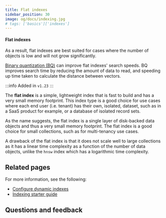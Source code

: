 ```yaml
---
title: Flat indexes
sidebar_position: 30
image: og/docs/indexing.jpg
# tags: ['basics']['indexes']
---
```


#### Flat indexes


<FlatIntro/>

As a result, flat indexes are best suited for cases where the number of objects is low and will not grow significantly.

[Binary quantization (BQ)](/developers/weaviate/configuration/compression/bq-compression) can improve flat indexes' search speeds. BQ improves search time by reducing the amount of data to read, and speeding up time taken to calculate the distance between vectors.





:::info Added in `v1.23`
:::

The **flat index** is a simple, lightweight index that is fast to build and has a very small memory footprint. This index type is a good choice for use cases where each end user (i.e. tenant) has their own, isolated, dataset, such as in a SaaS product for example, or a database of isolated record sets.

As the name suggests, the flat index is a single layer of disk-backed data objects and thus a very small memory footprint. The flat index is a good choice for small collections, such as for multi-tenancy use cases.

A drawback of the flat index is that it does not scale well to large collections as it has a linear time complexity as a function of the number of data objects, unlike the `hnsw` index which has a logarithmic time complexity.

## Related pages

For more information, see the following:

- [Configure dynamic indexes](/developers/weaviate/configuration/indexing-vector/dynamic-indexes)
- [Indexing starter guide](/developers/weaviate/starter-guides/managing-resources/indexing)

## Questions and feedback


<DocsFeedback/>